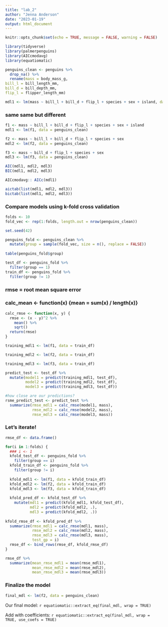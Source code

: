 ```yaml
---
title: "lab_2"
author: "Jenna Anderson"
date: "2023-01-19"
output: html_document
---
```


```r
knitr::opts_chunk$set(echo = TRUE, message = FALSE, warning = FALSE)

library(tidyverse)
library(palmerpenguins)
library(AICcmodavg)
library(equatiomatic)
```

```r
penguins_clean <- penguins %>% 
  drop_na() %>% 
  rename(mass = body_mass_g,
bill_l = bill_length_mm,
bill_d = bill_depth_mm,
flip_l = flipper_length_mm)

mdl1 <- lm(mass ~ bill_l + bill_d + flip_l + species + sex + island, data = penguins_clean)
```

### same same but different
```r
f1 <- mass ~ bill_l + bill_d + flip_l + species + sex + island
mdl1 <- lm(f1, data = penguins_clean)

f2 <- mass ~ bill_l + bill_d + flip_l + species + sex
mdl2 <- lm(f2, data = penguins_clean)

f3 <- mass ~ bill_d + flip_l + species + sex
mdl3 <- lm(f3, data = penguins_clean)

AIC(mdl1, mdl2, mdl3)
BIC(mdl1, mdl2, mdl3)

AICcmodavg:: AICc(mdl1)

aictab(list(mdl1, mdl2, mdl3))
bictab(list(mdl1, mdl2, mdl3))
```
### Compare models using k-fold cross validation 
```r
folds <- 10
fold_vec <- rep(1:folds, length.out = nrow(penguins_clean))

set.seed(42)

penguins_fold <- penguins_clean %>% 
  mutate(group = sample(fold_vec, size = n(), replace = FALSE))
  
table(penguins_fold$group)

test_df <- penguins_fold %>% 
  filter(group == 1)
train_df <- penguins_fold %>% 
  filter(group != 1)
```

### rmse = root mean square error
### calc_mean <- function(x) {mean = sum(x) / length(x)}
```r
calc_rmse <- function(x, y) {
  rmse <- (x - y)^2 %>% 
    mean() %>% 
    sqrt()
  return(rmse)
}
```

```r
training_mdl1 <- lm(f1, data = train_df)

training_mdl2 <- lm(f2, data = train_df)

training_mdl3 <- lm(f3, data = train_df)

predict_test <- test_df %>% 
  mutate(model1 = predict(training_mdl1, test_df), 
         model2 = predict(training_mdl2, test_df),
         model3 = predict(training_mdl3, test_df))

#how close are our predictions?
rsme_predict_test <- predict_test %>% 
  summarize(rmse_mdl1 = calc_rmse(model1, mass),
            rmse_mdl2 = calc_rmse(model2, mass),
            rmse_mdl3 = calc_rmse(model3, mass)) 
```

### Let's iterate!
```r
rmse_df <- data.frame()

for(i in 1:folds) {
  ### i <- 1
  kfold_test_df <- penguins_fold %>% 
    filter(group == i)
  kfold_train_df <- penguins_fold %>% 
    filter(group != i)
  
  kfold_mdl1 <- lm(f1, data = kfold_train_df)
  kfold_mdl2 <- lm(f2, data = kfold_train_df)
  kfold_mdl3 <- lm(f3, data = kfold_train_df)
  
  kfold_pred_df <- kfold_test_df %>% 
    mutate(mdl1 = predict(kfold_mdl1, kfold_test_df),
           mdl2 = predict(kfold_mdl2, .),
           mdl3 = predict(kfold_mdl2, .))
  
kfold_rmse_df <- kfold_pred_df %>% 
  summarize(rmse_mdl1 = calc_rmse(mdl1, mass),
            rmse_mdl2 = calc_rmse(mdl2, mass),
            rmse_mdl3 = calc_rmse(mdl3, mass),
            test_gp = i)
  rmse_df <- bind_rows(rmse_df, kfold_rmse_df)
}

rmse_df %>% 
  summarize(mean_rmse_mdl1 = mean(rmse_mdl1),
            mean_rmse_mdl2 = mean(rmse_mdl2),
            mean_rmse_mdl3 = mean(rmse_mdl3))
```
### Finalize the model
```r
final_mdl <- lm(f2, data = penguins_clean)
```

Our final model:
`r equatiomatic::extract_eq(final_mdl, wrap = TRUE)`

Add with coefficients:
`r equatiomatic::extract_eq(final_mdl, wrap = TRUE, use_coefs = TRUE)`






